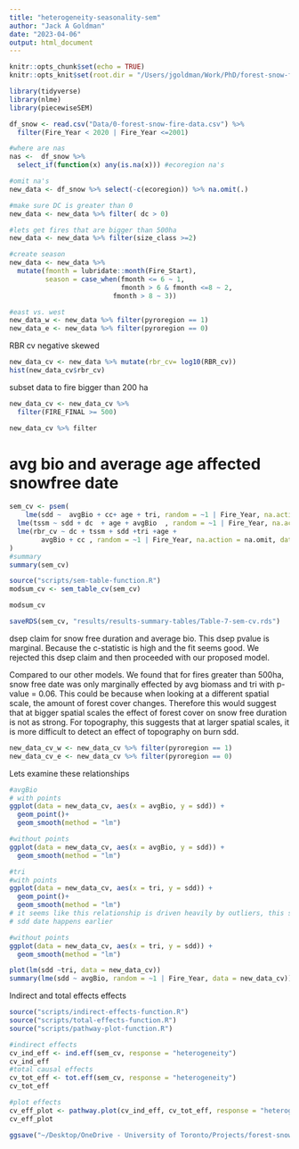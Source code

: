 ```yaml
---
title: "heterogeneity-seasonality-sem"
author: "Jack A Goldman"
date: "2023-04-06"
output: html_document
---
```



```r
knitr::opts_chunk$set(echo = TRUE)
knitr::opts_knit$set(root.dir = "/Users/jgoldman/Work/PhD/forest-snow-fire-interactions/")

```


```r
library(tidyverse)
library(nlme)
library(piecewiseSEM)
```

```r
df_snow <- read.csv("Data/0-forest-snow-fire-data.csv") %>% 
  filter(Fire_Year < 2020 | Fire_Year <=2001) 

#where are nas
nas <-  df_snow %>% 
  select_if(function(x) any(is.na(x))) #ecoregion na's

#omit na's
new_data <- df_snow %>% select(-c(ecoregion)) %>% na.omit(.)

#make sure DC is greater than 0
new_data <- new_data %>% filter( dc > 0) 

#lets get fires that are bigger than 500ha
new_data <- new_data %>% filter(size_class >=2)

```



```r
#create season
new_data <- new_data %>% 
  mutate(fmonth = lubridate::month(Fire_Start),
         season = case_when(fmonth <= 6 ~ 1,
                            fmonth > 6 & fmonth <=8 ~ 2,
                          fmonth > 8 ~ 3))

#east vs. west
new_data_w <- new_data %>% filter(pyroregion == 1)
new_data_e <- new_data %>% filter(pyroregion == 0)

```

RBR cv negative skewed
```r
new_data_cv <- new_data %>% mutate(rbr_cv= log10(RBR_cv))
hist(new_data_cv$rbr_cv)
```
subset data to fire bigger than 200 ha
```r
new_data_cv <- new_data_cv %>% 
  filter(FIRE_FINAL >= 500)

new_data_cv %>% filter
```

# avg bio and average age affected snowfree date
```r
sem_cv <- psem(
    lme(sdd ~  avgBio + cc+ age + tri, random = ~1 | Fire_Year, na.action = na.omit, data = new_data_cv, method = "ML"),
  lme(tssm ~ sdd + dc  + age + avgBio  , random = ~1 | Fire_Year, na.action = na.omit, data = new_data_cv, method = "ML"),
  lme(rbr_cv ~ dc + tssm + sdd +tri +age + 
        avgBio + cc , random = ~1 | Fire_Year, na.action = na.omit, data = new_data_cv, method = "ML")
)
#summary
summary(sem_cv)

source("scripts/sem-table-function.R")
modsum_cv <- sem_table_cv(sem_cv)

modsum_cv

saveRDS(sem_cv, "results/results-summary-tables/Table-7-sem-cv.rds")

```

dsep claim for snow free duration and average bio. This dsep pvalue is marginal.
Because the c-statistic is high and the fit seems good. We rejected this dsep claim
and then proceeded with our proposed model.

Compared to our other models. We found that for fires greater than 500ha, 
snow free date was only marginally effected by avg biomass and tri with p-value = 0.06.
This could be because when looking at a different spatial scale, the amount of forest cover changes.
Therefore this would suggest that at bigger spatial scales the effect of forest cover on snow free duration is not as strong. For topography, this suggests that at larger spatial scales, it is more difficult to detect an
effect of topography on burn sdd. 


```r
new_data_cv_w <- new_data_cv %>% filter(pyroregion == 1)
new_data_cv_e <- new_data_cv %>% filter(pyroregion == 0)

```


Lets examine these relationships
```r
#avgBio
# with points
ggplot(data = new_data_cv, aes(x = avgBio, y = sdd)) +
  geom_point()+
  geom_smooth(method = "lm")

#without points
ggplot(data = new_data_cv, aes(x = avgBio, y = sdd)) +
  geom_smooth(method = "lm")

#tri
#with points
ggplot(data = new_data_cv, aes(x = tri, y = sdd)) +
  geom_point()+
  geom_smooth(method = "lm") 
# it seems like this relationship is driven heavily by outliers, this suggests that it more complex landscapes
# sdd date happens earlier

#without points
ggplot(data = new_data_cv, aes(x = tri, y = sdd)) +
  geom_smooth(method = "lm")

plot(lm(sdd ~tri, data = new_data_cv))
summary(lme(sdd ~ avgBio, random = ~1 | Fire_Year, data = new_data_cv))
```

Indirect and total effects effects
```r
source("scripts/indirect-effects-function.R")
source("scripts/total-effects-function.R")
source("scripts/pathway-plot-function.R")

#indirect effects
cv_ind_eff <- ind.eff(sem_cv, response = "heterogeneity")
cv_ind_eff
#total causal effects
cv_tot_eff <- tot.eff(sem_cv, response = "heterogeneity")
cv_tot_eff

#plot effects
cv_eff_plot <- pathway.plot(cv_ind_eff, cv_tot_eff, response = "heterogeneity")
cv_eff_plot

ggsave("~/Desktop/OneDrive - University of Toronto/Projects/forest-snow-fire-interactions/figures-tables/figures/FigureS4-hetero-ind-effects.png", width = 15, height = 10, units = "cm")

```

